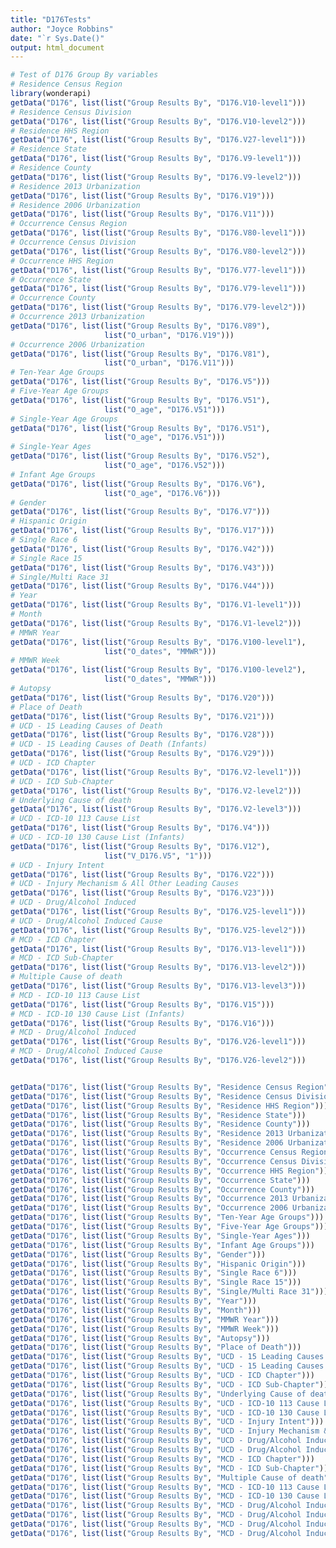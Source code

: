 ```yaml
---
title: "D176Tests"
author: "Joyce Robbins"
date: "`r Sys.Date()"
output: html_document
---
```


```r
# Test of D176 Group By variables
# Residence Census Region
library(wonderapi)
getData("D176", list(list("Group Results By", "D176.V10-level1")))
# Residence Census Division
getData("D176", list(list("Group Results By", "D176.V10-level2")))
# Residence HHS Region
getData("D176", list(list("Group Results By", "D176.V27-level1")))
# Residence State
getData("D176", list(list("Group Results By", "D176.V9-level1")))
# Residence County
getData("D176", list(list("Group Results By", "D176.V9-level2")))
# Residence 2013 Urbanization
getData("D176", list(list("Group Results By", "D176.V19")))
# Residence 2006 Urbanization
getData("D176", list(list("Group Results By", "D176.V11")))
# Occurrence Census Region
getData("D176", list(list("Group Results By", "D176.V80-level1")))
# Occurrence Census Division
getData("D176", list(list("Group Results By", "D176.V80-level2")))
# Occurrence HHS Region
getData("D176", list(list("Group Results By", "D176.V77-level1")))
# Occurrence State
getData("D176", list(list("Group Results By", "D176.V79-level1")))
# Occurrence County
getData("D176", list(list("Group Results By", "D176.V79-level2")))
# Occurrence 2013 Urbanization
getData("D176", list(list("Group Results By", "D176.V89"),
                     list("O_urban", "D176.V19")))
# Occurrence 2006 Urbanization
getData("D176", list(list("Group Results By", "D176.V81"),
                     list("O_urban", "D176.V11")))
# Ten-Year Age Groups
getData("D176", list(list("Group Results By", "D176.V5")))
# Five-Year Age Groups
getData("D176", list(list("Group Results By", "D176.V51"),
                     list("O_age", "D176.V51")))
# Single-Year Age Groups
getData("D176", list(list("Group Results By", "D176.V51"),
                     list("O_age", "D176.V51")))
# Single-Year Ages
getData("D176", list(list("Group Results By", "D176.V52"),
                     list("O_age", "D176.V52")))
# Infant Age Groups
getData("D176", list(list("Group Results By", "D176.V6"),
                     list("O_age", "D176.V6")))
# Gender
getData("D176", list(list("Group Results By", "D176.V7")))
# Hispanic Origin
getData("D176", list(list("Group Results By", "D176.V17")))
# Single Race 6
getData("D176", list(list("Group Results By", "D176.V42")))
# Single Race 15
getData("D176", list(list("Group Results By", "D176.V43")))
# Single/Multi Race 31
getData("D176", list(list("Group Results By", "D176.V44")))
# Year
getData("D176", list(list("Group Results By", "D176.V1-level1")))
# Month
getData("D176", list(list("Group Results By", "D176.V1-level2")))
# MMWR Year
getData("D176", list(list("Group Results By", "D176.V100-level1"),
                     list("O_dates", "MMWR")))
# MMWR Week
getData("D176", list(list("Group Results By", "D176.V100-level2"),
                     list("O_dates", "MMWR")))
# Autopsy
getData("D176", list(list("Group Results By", "D176.V20")))
# Place of Death
getData("D176", list(list("Group Results By", "D176.V21")))
# UCD - 15 Leading Causes of Death
getData("D176", list(list("Group Results By", "D176.V28")))
# UCD - 15 Leading Causes of Death (Infants)
getData("D176", list(list("Group Results By", "D176.V29")))
# UCD - ICD Chapter
getData("D176", list(list("Group Results By", "D176.V2-level1")))
# UCD - ICD Sub-Chapter
getData("D176", list(list("Group Results By", "D176.V2-level2")))
# Underlying Cause of death
getData("D176", list(list("Group Results By", "D176.V2-level3")))
# UCD - ICD-10 113 Cause List
getData("D176", list(list("Group Results By", "D176.V4")))
# UCD - ICD-10 130 Cause List (Infants)
getData("D176", list(list("Group Results By", "D176.V12"),
                     list("V_D176.V5", "1")))
# UCD - Injury Intent
getData("D176", list(list("Group Results By", "D176.V22")))
# UCD - Injury Mechanism & All Other Leading Causes
getData("D176", list(list("Group Results By", "D176.V23")))
# UCD - Drug/Alcohol Induced
getData("D176", list(list("Group Results By", "D176.V25-level1")))
# UCD - Drug/Alcohol Induced Cause
getData("D176", list(list("Group Results By", "D176.V25-level2")))
# MCD - ICD Chapter
getData("D176", list(list("Group Results By", "D176.V13-level1")))
# MCD - ICD Sub-Chapter
getData("D176", list(list("Group Results By", "D176.V13-level2")))
# Multiple Cause of death
getData("D176", list(list("Group Results By", "D176.V13-level3")))
# MCD - ICD-10 113 Cause List
getData("D176", list(list("Group Results By", "D176.V15")))
# MCD - ICD-10 130 Cause List (Infants)
getData("D176", list(list("Group Results By", "D176.V16")))
# MCD - Drug/Alcohol Induced
getData("D176", list(list("Group Results By", "D176.V26-level1")))
# MCD - Drug/Alcohol Induced Cause
getData("D176", list(list("Group Results By", "D176.V26-level2")))


getData("D176", list(list("Group Results By", "Residence Census Region")))
getData("D176", list(list("Group Results By", "Residence Census Division")))
getData("D176", list(list("Group Results By", "Residence HHS Region")))
getData("D176", list(list("Group Results By", "Residence State")))
getData("D176", list(list("Group Results By", "Residence County")))
getData("D176", list(list("Group Results By", "Residence 2013 Urbanization")))
getData("D176", list(list("Group Results By", "Residence 2006 Urbanization")))
getData("D176", list(list("Group Results By", "Occurrence Census Region")))
getData("D176", list(list("Group Results By", "Occurrence Census Division")))
getData("D176", list(list("Group Results By", "Occurrence HHS Region")))
getData("D176", list(list("Group Results By", "Occurrence State")))
getData("D176", list(list("Group Results By", "Occurrence County")))
getData("D176", list(list("Group Results By", "Occurrence 2013 Urbanization")))
getData("D176", list(list("Group Results By", "Occurrence 2006 Urbanization")))
getData("D176", list(list("Group Results By", "Ten-Year Age Groups")))
getData("D176", list(list("Group Results By", "Five-Year Age Groups")))
getData("D176", list(list("Group Results By", "Single-Year Ages")))
getData("D176", list(list("Group Results By", "Infant Age Groups")))
getData("D176", list(list("Group Results By", "Gender")))
getData("D176", list(list("Group Results By", "Hispanic Origin")))
getData("D176", list(list("Group Results By", "Single Race 6")))
getData("D176", list(list("Group Results By", "Single Race 15")))
getData("D176", list(list("Group Results By", "Single/Multi Race 31")))
getData("D176", list(list("Group Results By", "Year")))
getData("D176", list(list("Group Results By", "Month")))
getData("D176", list(list("Group Results By", "MMWR Year")))
getData("D176", list(list("Group Results By", "MMWR Week")))
getData("D176", list(list("Group Results By", "Autopsy")))
getData("D176", list(list("Group Results By", "Place of Death")))
getData("D176", list(list("Group Results By", "UCD - 15 Leading Causes of Death")))
getData("D176", list(list("Group Results By", "UCD - 15 Leading Causes of Death (Infants)")))
getData("D176", list(list("Group Results By", "UCD - ICD Chapter")))
getData("D176", list(list("Group Results By", "UCD - ICD Sub-Chapter")))
getData("D176", list(list("Group Results By", "Underlying Cause of death")))
getData("D176", list(list("Group Results By", "UCD - ICD-10 113 Cause List")))
getData("D176", list(list("Group Results By", "UCD - ICD-10 130 Cause List (Infants)")))
getData("D176", list(list("Group Results By", "UCD - Injury Intent")))
getData("D176", list(list("Group Results By", "UCD - Injury Mechanism & All Other Leading Causes")))
getData("D176", list(list("Group Results By", "UCD - Drug/Alcohol Induced")))
getData("D176", list(list("Group Results By", "UCD - Drug/Alcohol Induced Cause")))
getData("D176", list(list("Group Results By", "MCD - ICD Chapter")))
getData("D176", list(list("Group Results By", "MCD - ICD Sub-Chapter")))
getData("D176", list(list("Group Results By", "Multiple Cause of death")))
getData("D176", list(list("Group Results By", "MCD - ICD-10 113 Cause List")))
getData("D176", list(list("Group Results By", "MCD - ICD-10 130 Cause List (Infants)")))
getData("D176", list(list("Group Results By", "MCD - Drug/Alcohol Induced")))
getData("D176", list(list("Group Results By", "MCD - Drug/Alcohol Induced CauseD176.V16    MCD - ICD-10 130 Cause List (Infants)")))
getData("D176", list(list("Group Results By", "MCD - Drug/Alcohol Induced")))
getData("D176", list(list("Group Results By", "MCD - Drug/Alcohol Induced Cause")))

```

